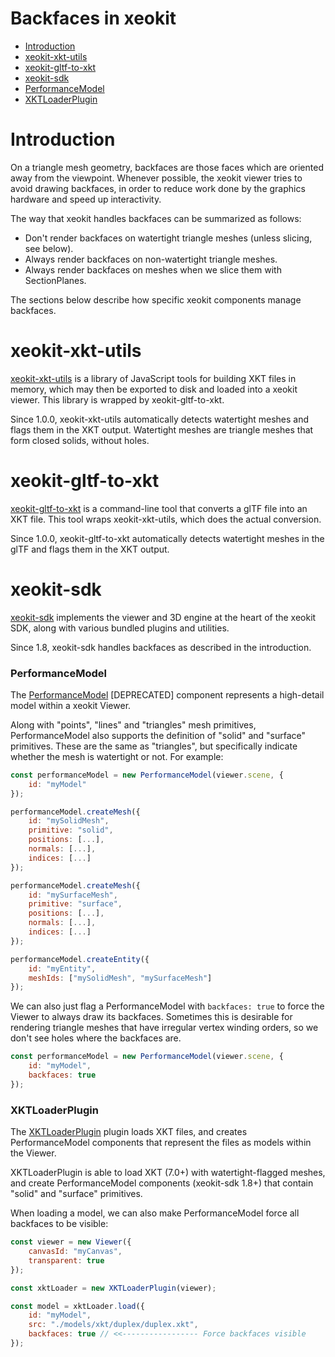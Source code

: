 # Backfaces in xeokit

- [Introduction](#introduction)
- [xeokit-xkt-utils](#xeokit-xkt-utils)
- [xeokit-gltf-to-xkt](#xeokit-gltf-to-xkt)
- [xeokit-sdk](#xeokit-sdk)
-   [PerformanceModel](#performancemodel)
-   [XKTLoaderPlugin](#xktloaderplugin)

# Introduction

On a triangle mesh geometry, backfaces are those faces which are oriented away from the viewpoint. Whenever possible, the xeokit viewer tries to avoid drawing backfaces, in order to reduce work done by the graphics hardware and speed up interactivity.

The way that xeokit handles backfaces can be summarized as follows:

- Don't render backfaces on watertight triangle meshes (unless slicing, see below).
- Always render backfaces on non-watertight triangle meshes.
- Always render backfaces on meshes when we slice them with SectionPlanes.

The sections below describe how specific xeokit components manage backfaces.

# xeokit-xkt-utils

[xeokit-xkt-utils](https://www.npmjs.com/package/@xeokit/xeokit-xkt-utils) is a library of JavaScript tools for building XKT files in memory, which may then be exported to disk and loaded into a xeokit viewer. This library is wrapped by xeokit-gltf-to-xkt.

Since 1.0.0, xeokit-xkt-utils automatically detects watertight meshes and flags them in the XKT output. Watertight meshes are triangle meshes that form closed solids, without holes.

# xeokit-gltf-to-xkt

[xeokit-gltf-to-xkt](https://www.npmjs.com/package/@xeokit/xeokit-gltf-to-xkt) is a command-line tool that converts a glTF file into an XKT file. This tool wraps xeokit-xkt-utils, which does the actual conversion.

Since 1.0.0, xeokit-gltf-to-xkt automatically detects watertight meshes in the glTF and flags them in the XKT output.

# xeokit-sdk

[xeokit-sdk](https://www.npmjs.com/package/@xeokit/xeokit-sdk) implements the viewer and 3D engine at the heart of the xeokit SDK, along with various bundled plugins and utilities.

Since 1.8, xeokit-sdk handles backfaces as described in the introduction.

### PerformanceModel

The [PerformanceModel](https://xeokit.github.io/xeokit-sdk/docs/class/src/viewer/scene/PerformanceModel/PerformanceModel.js~PerformanceModel.html) [DEPRECATED] component represents a high-detail model within a xeokit Viewer.

Along with "points", "lines" and "triangles" mesh primitives, PerformanceModel also supports the definition of "solid" and "surface" primitives. These are the same as "triangles", but specifically indicate whether the mesh is watertight or not. For example:

```js
const performanceModel = new PerformanceModel(viewer.scene, {
    id: "myModel"
});

performanceModel.createMesh({
    id: "mySolidMesh",
    primitive: "solid",
    positions: [...],
    normals: [...],
    indices: [...]
});

performanceModel.createMesh({
    id: "mySurfaceMesh",
    primitive: "surface",
    positions: [...],
    normals: [...],
    indices: [...]
});

performanceModel.createEntity({
    id: "myEntity",
    meshIds: ["mySolidMesh", "mySurfaceMesh"]
});
```

We can also just flag a PerformanceModel with `backfaces: true` to force the Viewer to always draw its backfaces. Sometimes this is desirable for rendering triangle meshes that have irregular vertex winding orders, so we don't see holes where the backfaces are.

```js
const performanceModel = new PerformanceModel(viewer.scene, {
    id: "myModel",
    backfaces: true
});
```

### XKTLoaderPlugin

The [XKTLoaderPlugin](https://xeokit.github.io/xeokit-sdk/docs/class/src/plugins/XKTLoaderPlugin/XKTLoaderPlugin.js~XKTLoaderPlugin.html) plugin loads XKT files, and creates PerformanceModel components that represent the files as models within the Viewer.

XKTLoaderPlugin is able to load XKT (7.0+) with watertight-flagged meshes, and create PerformanceModel components (xeokit-sdk 1.8+) that contain "solid" and "surface" primitives.

When loading a model, we can also make PerformanceModel force all backfaces to be visible:

```js
const viewer = new Viewer({
    canvasId: "myCanvas",
    transparent: true
});

const xktLoader = new XKTLoaderPlugin(viewer);

const model = xktLoader.load({
    id: "myModel",
    src: "./models/xkt/duplex/duplex.xkt",
    backfaces: true // <<----------------- Force backfaces visible
});
```

